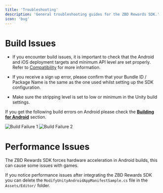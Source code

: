 ```yaml
---
title: 'Troubleshooting'
description: 'General troubleshooting guides for the ZBD Rewards SDK.'
icon: 'bug'
---
```


# Build Issues

- If you encounter build issues, it is important to check that the Android and iOS deployment targets and minimum API level are set properly. Refer to [Compatibility](/rewards/sdk/compatibility) for more information.

- If you receive a sign up error, please confirm that your Bundle ID / Package Name is the same as the one used whilst setting up the SDK configuration.

- Make sure the stripping level is set to low or minimum in the Unity build settings.

If you get the following build errors on Android please check the **[Building for Android](/rewards/sdk/building#building-for-android)** section.

<CardGroup cols={2}>
  <Frame>
    <img src="/img/rewards/build-failure-1.png" alt="Build Failure 1" />
  </Frame>
  <Frame>
    <img src="/img/rewards/build-failure-2.png" alt="Build Failure 2" />
  </Frame>
</CardGroup>

# Performance Issues

The ZBD Rewards SDK forces hardware acceleration in Android builds, this can cause some issues with games.

If you notice performance issues after integrating the ZBD Rewards SDK you can delete the `ModifyUnityAndroidAppManifestSample.cs` file in the `Assets/Editor/` folder.
